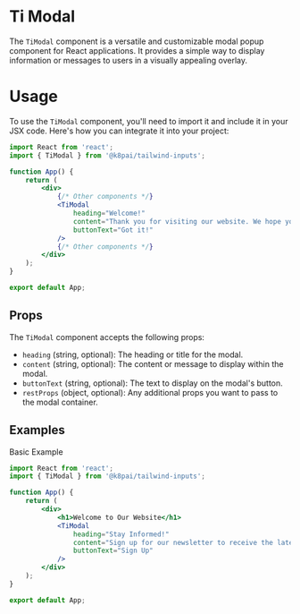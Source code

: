 
# Ti Modal

The `TiModal` component is a versatile and customizable modal popup component for React applications. It provides a simple way to display information or messages to users in a visually appealing overlay.

# Usage

To use the `TiModal` component, you'll need to import it and include it in your JSX code. Here's how you can integrate it into your project:

```jsx copy
import React from 'react';
import { TiModal } from '@k8pai/tailwind-inputs';

function App() {
	return (
		<div>
			{/* Other components */}
			<TiModal
				heading="Welcome!"
				content="Thank you for visiting our website. We hope you find our content helpful."
				buttonText="Got it!"
			/>
			{/* Other components */}
		</div>
	);
}

export default App;
```

## Props

The `TiModal` component accepts the following props:

-   `heading` (string, optional): The heading or title for the modal.
-   `content` (string, optional): The content or message to display within the modal.
-   `buttonText` (string, optional): The text to display on the modal's button.
-   `restProps` (object, optional): Any additional props you want to pass to the modal container.

## Examples

Basic Example

```jsx copy
import React from 'react';
import { TiModal } from '@k8pai/tailwind-inputs';

function App() {
	return (
		<div>
			<h1>Welcome to Our Website</h1>
			<TiModal
				heading="Stay Informed!"
				content="Sign up for our newsletter to receive the latest updates and news."
				buttonText="Sign Up"
			/>
		</div>
	);
}

export default App;
```

<div className="relative">

<TiModal
	heading="Stay Informed!"
	content="Sign up for our newsletter to receive the latest updates and news."
	buttonText="Sign Up"
	className="mx-auto"
/>
</div>
